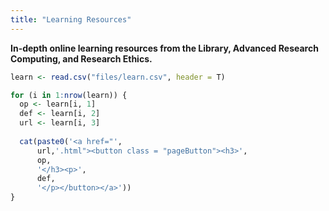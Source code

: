```yaml
---
title: "Learning Resources"
---
```


**In-depth online learning resources from the Library, Advanced Research Computing, and Research Ethics.**

```r
learn <- read.csv("files/learn.csv", header = T)

for (i in 1:nrow(learn)) {
  op <- learn[i, 1]
  def <- learn[i, 2]
  url <- learn[i, 3]
  
  cat(paste0('<a href="',
      url,'.html"><button class = "pageButton"><h3>',
      op,
      '</h3><p>',
      def,
      '</p></button></a>'))
}
```

